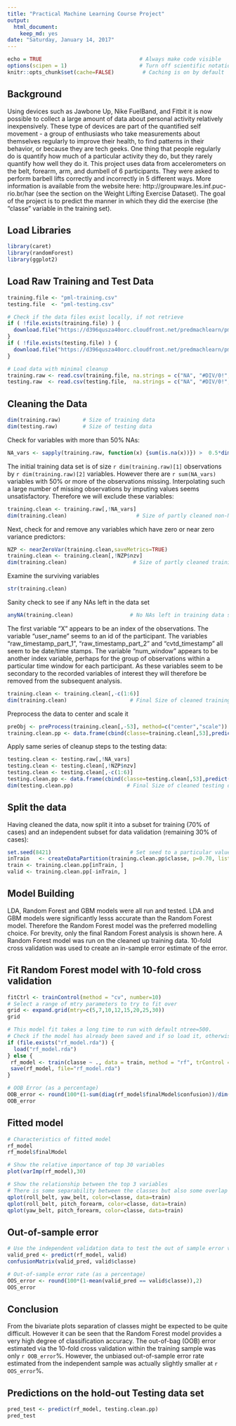 ```yaml
---
title: "Practical Machine Learning Course Project"
output:
  html_document:
    keep_md: yes
date: "Saturday, January 14, 2017"
---
```


```r
echo = TRUE                               # Always make code visible
options(scipen = 1)                       # Turn off scientific notations for numbers
knitr::opts_chunk$set(cache=FALSE)         # Caching is on by default
```

## Background
Using devices such as Jawbone Up, Nike FuelBand, and Fitbit it is now possible to collect a large amount of data about personal activity relatively inexpensively. These type of devices are part of the quantified self movement - a group of enthusiasts who take measurements about themselves regularly to improve their health, to find patterns in their behavior, or because they are tech geeks. One thing that people regularly do is quantify how much of a particular activity they do, but they rarely quantify how well they do it. This project uses data from accelerometers on the belt, forearm, arm, and dumbell of 6 participants. They were asked to perform barbell lifts correctly and incorrectly in 5 different ways. More information is available from the website here: http://groupware.les.inf.puc-rio.br/har (see the section on the Weight Lifting Exercise Dataset). The goal of the project is to predict the manner in which they did the exercise (the "classe" variable in the training set).

## Load Libraries
```r
library(caret)
library(randomForest)
library(ggplot2)
```

## Load Raw Training and Test Data
```r
training.file <- "pml-training.csv"
testing.file  <- "pml-testing.csv"

# Check if the data files exist locally, if not retrieve
if ( !file.exists(training.file) ) {
  download.file("https://d396qusza40orc.cloudfront.net/predmachlearn/pml-training.csv", destfile=training.file)  
}
if ( !file.exists(testing.file) ) {
  download.file("https://d396qusza40orc.cloudfront.net/predmachlearn/pml-testing.csv", destfile=testing.file)  
}

# Load data with minimal cleanup
training.raw <- read.csv(training.file, na.strings = c("NA", "#DIV/0!", ""))
testing.raw  <- read.csv(testing.file,  na.strings = c("NA", "#DIV/0!", ""))
```

## Cleaning the Data
```r
dim(training.raw)       # Size of training data
dim(testing.raw)        # Size of testing data
```

Check for variables with more than 50% NAs:
```r
NA_vars <- sapply(training.raw, function(x) {sum(is.na(x))}) >  0.5*dim(training.raw)[1]
```

The initial training data set is of size `r dim(training.raw)[1]` observations by `r dim(training.raw)[2]` variables. However there are `r sum(NA_vars)` variables with 50% or more of the observations missing. Interpolating such a large number of missing observations by imputing values seems unsatisfactory. Therefore we will exclude these variables:
```r
training.clean <- training.raw[,!NA_vars]
dim(training.clean)                      # Size of partly cleaned non-NA training data
```

Next, check for and remove any variables which have zero or near zero variance predictors:
```r
NZP <- nearZeroVar(training.clean,saveMetrics=TRUE)
training.clean <- training.clean[,!NZP$nzv]
dim(training.clean)                     # Size of partly cleaned training data having removed NZ predictors
```

Examine the surviving variables
```r
str(training.clean)
```

Sanity check to see if any NAs left in the data set
```r
anyNA(training.clean)                  # No NAs left in training data set
```

The first variable "X" appears to be an index of the observations. The variable "user_name" seems to an id of the participant. The variables "raw_timestamp_part_1", "raw_timestamp_part_2" and "cvtd_timestamp" all seem to be date/time stamps. The variable "num_window" appears to be another index variable, perhaps for the group of observations within a particular time window for each participant. As these variables seem to be secondary to the recorded variables of interest they will therefore be removed from the subsequent analysis.
```r
training.clean <- training.clean[,-c(1:6)]
dim(training.clean)                    # Final Size of cleaned training data
```

Preprocess the data to center and scale it
```r
preObj <- preProcess(training.clean[,-53], method=c("center","scale"))
training.clean.pp <- data.frame(cbind(classe=training.clean[,53],predict(preObj, training.clean[,-53])))
```

Apply same series of cleanup steps to the testing data:
```r
testing.clean <- testing.raw[,!NA_vars]
testing.clean <- testing.clean[,!NZP$nzv]
testing.clean <- testing.clean[,-c(1:6)]
testing.clean.pp <- data.frame(cbind(classe=testing.clean[,53],predict(preObj, testing.clean[,-53])))
dim(testing.clean.pp)                 # Final Size of cleaned testing data (same number of vars as training.clean)
```

## Split the data
Having cleaned the data, now split it into a subset for training (70% of cases) and an independent subset for data validation (remaining 30% of cases):
```r
set.seed(8421)                         # Set seed to a particular value to ensure reproducibility
inTrain   <- createDataPartition(training.clean.pp$classe, p=0.70, list=F)
train <- training.clean.pp[inTrain, ]
valid <- training.clean.pp[-inTrain, ]
```

## Model Building
LDA, Random Forest and GBM models were all run and tested. LDA and GBM models were significantly lesss accurate than the Random Forest model. Therefore the Random Forest model was the preferred modelling choice. For brevity, only the final Random Forest analysis is shown here. A Random Forest model was run on the cleaned up training data. 10-fold cross validation was used to create an in-sample error estimate of the error.

## Fit Random Forest model with 10-fold cross validation
```r
fitCtrl <- trainControl(method = "cv", number=10)
# Select a range of mtry parameters to try to fit over
grid <- expand.grid(mtry=c(5,7,10,12,15,20,25,30))
grid

# This model fit takes a long time to run with default ntree=500. 
# Check if the model has already been saved and if so load it, otherwise calculate afresh
if (file.exists("rf_model.rda")) {
  load("rf_model.rda")
} else {
 rf_model <- train(classe ~ ., data = train, method = "rf", trControl = fitCtrl, tuneGrid=grid)
 save(rf_model, file="rf_model.rda")
}

# OOB Error (as a percentage)
OOB_error <- round(100*(1-sum(diag(rf_model$finalModel$confusion))/dim(train)[1]),2)
OOB_error
```

## Fitted model
```r
# Characteristics of fitted model
rf_model
rf_model$finalModel

# Show the relative importance of top 30 variables
plot(varImp(rf_model),30)

# Show the relationship between the top 3 variables
# There is some separability between the classes but also some overlap
qplot(roll_belt, yaw_belt, color=classe, data=train)
qplot(roll_belt, pitch_forearm, color=classe, data=train)
qplot(yaw_belt, pitch_forearm, color=classe, data=train)
```

## Out-of-sample error
```r
# Use the independent validation data to test the out of sample error via the prediction accuracy 
valid_pred <- predict(rf_model, valid)
confusionMatrix(valid_pred, valid$classe)

# Out-of-sample error rate (as a percentage)
OOS_error <- round(100*(1-mean(valid_pred == valid$classe)),2)
OOS_error
```

## Conclusion
From the bivariate plots separation of classes might be expected to be quite difficult. However it can be seen that the Random Forest model provides a very high degree of classification accuracy. The out-of-bag (OOB) error estimated via the 10-fold cross validation within the training sample was only `r OOB_error`%. However, the unbiased out-of-sample error rate estimated from the independent sample was actually slightly smaller at `r OOS_error`%. 

## Predictions on the hold-out Testing data set
```r
pred_test <- predict(rf_model, testing.clean.pp)
pred_test
```